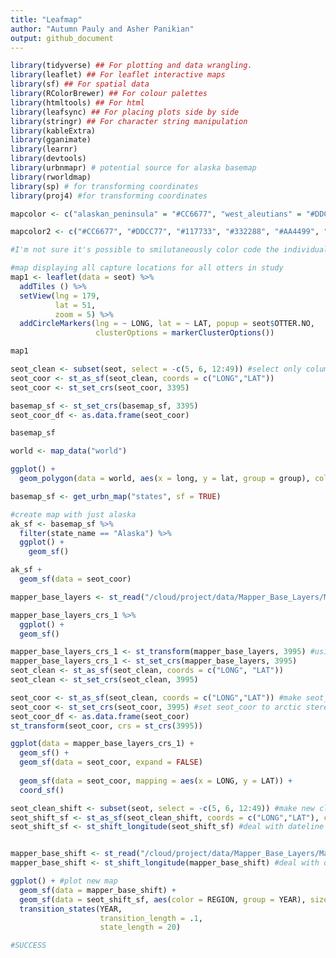 ```yaml
---
title: "Leafmap"
author: "Autumn Pauly and Asher Panikian"
output: github_document
---
```


```r
library(tidyverse) ## For plotting and data wrangling.
library(leaflet) ## For leaflet interactive maps
library(sf) ## For spatial data
library(RColorBrewer) ## For colour palettes
library(htmltools) ## For html
library(leafsync) ## For placing plots side by side
library(stringr) ## For character string manipulation
library(kableExtra)
library(gganimate)
library(learnr)
library(devtools)
library(urbnmapr) # potential source for alaska basemap
library(rworldmap)
library(sp) # for transforming coordinates
library(proj4) #for transforming coordinates
```

```r
mapcolor <- c("alaskan_peninsula" = "#CC6677", "west_aleutians" = "#DDCC77", "kodiak" = "#117733", "prince_william_sound" = "#332288", "southeast_alaska" = "#AA4499", "east_aleutians" ="#44AA99", "lower_cook_inlet" = "#999933")

mapcolor2 <- c("#CC6677", "#DDCC77", "#117733", "#332288", "#AA4499", "#44AA99", "#999933")

#I'm not sure it's possible to smilutaneously color code the individual points by region while also having them clustered...
```

```r
#map displaying all capture locations for all otters in study
map1 <- leaflet(data = seot) %>%
  addTiles () %>%
  setView(lng = 179,
          lat = 51,
          zoom = 5) %>%
  addCircleMarkers(lng = ~ LONG, lat = ~ LAT, popup = seot$OTTER.NO,
                   clusterOptions = markerClusterOptions())

map1
```

```r
seot_clean <- subset(seot, select = -c(5, 6, 12:49)) #select only columns needed for animated map
seot_coor <- st_as_sf(seot_clean, coords = c("LONG","LAT"))
seot_coor <- st_set_crs(seot_coor, 3395)

basemap_sf <- st_set_crs(basemap_sf, 3395)
seot_coor_df <- as.data.frame(seot_coor)

basemap_sf
```

```r
world <- map_data("world")

ggplot() +
  geom_polygon(data = world, aes(x = long, y = lat, group = group), colour = "darkgrey", fill = "grey", alpha = 1)
```

```r
basemap_sf <- get_urbn_map("states", sf = TRUE)

#create map with just alaska
ak_sf <- basemap_sf %>%
  filter(state_name == "Alaska") %>%
  ggplot() +
    geom_sf()
```

```r
ak_sf +
  geom_sf(data = seot_coor)
```

```r
mapper_base_layers <- st_read("/cloud/project/data/Mapper_Base_Layers/Mapper_Base_Layers.shp")
```

```r
mapper_base_layers_crs_1 %>%
  ggplot() +
  geom_sf()

mapper_base_layers_crs_1 <- st_transform(mapper_base_layers, 3995) #using arctic stereographic projection
mapper_base_layers_crs_1 <- st_set_crs(mapper_base_layers, 3995)
seot_clean <- st_as_sf(seot_clean, coords = c("LONG", "LAT"))
seot_clean <- st_set_crs(seot_clean, 3995)

seot_coor <- st_as_sf(seot_clean, coords = c("LONG","LAT")) #make seot_coor an sf file
seot_coor <- st_set_crs(seot_coor, 3995) #set seot_coor to arctic stereographic projection
seot_coor_df <- as.data.frame(seot_coor)
st_transform(seot_coor, crs = st_crs(3995))
```

```r
ggplot(data = mapper_base_layers_crs_1) +
  geom_sf() +
  geom_sf(data = seot_coor, expand = FALSE)
  
  geom_sf(data = seot_coor, mapping = aes(x = LONG, y = LAT)) +
  coord_sf()
```

```r
seot_clean_shift <- subset(seot, select = -c(5, 6, 12:49)) #make new clean dataframe
seot_shift_sf <- st_as_sf(seot_clean_shift, coords = c("LONG","LAT"), crs = 4326) #make df into sf
seot_shift_sf <- st_shift_longitude(seot_shift_sf) #deal with dateline using st_shift


mapper_base_shift <- st_read("/cloud/project/data/Mapper_Base_Layers/Mapper_Base_Layers.shp") #make new basemap
mapper_base_shift <- st_shift_longitude(mapper_base_shift) #deal with dateline using st_shift

ggplot() + #plot new map
  geom_sf(data = mapper_base_shift) +
  geom_sf(data = seot_shift_sf, aes(color = REGION, group = YEAR), size = 1) +
  transition_states(YEAR,
                    transition_length = .1,
                    state_length = 20)

#SUCCESS
```
```r

```
 
